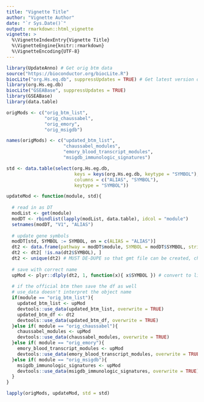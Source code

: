 ```yaml
---
title: "Vignette Title"
author: "Vignette Author"
date: "`r Sys.Date()`"
output: rmarkdown::html_vignette
vignette: >
  %\VignetteIndexEntry{Vignette Title}
  %\VignetteEngine{knitr::rmarkdown}
  %\VignetteEncoding{UTF-8}
---
```


```r
library(UpdateAnno) # Get orig btm data
source("https://bioconductor.org/biocLite.R")
biocLite("org.Hs.eq.db", suppressUpdates = TRUE) # Get latest version of official gene symbols
library(org.Hs.eg.db)
biocLite("GSEABase", suppressUpdates = TRUE)
library(GSEABase)
library(data.table)
```

```r
origMods <- c("orig_btm_list",
              "orig_chaussabel",
              "orig_emory",
              "orig_msigdb")

names(origMods) <- c("updated_btm_list",
                     "chaussabel_modules",
                     "emory_blood_transcript_modules",
                     "msigdb_immunologic_signatures")

std <- data.table(select(org.Hs.eg.db, 
                         keys = keys(org.Hs.eg.db, keytype = "SYMBOL"), 
                         columns = c("ALIAS", "SYMBOL"), 
                         keytype = "SYMBOL"))
```

```r
updateMod <- function(module, std){
  
  # read in as DT
  modList <- get(module)
  modDT <- rbindlist(lapply(modList, data.table), idcol = "module")
  setnames(modDT, "V1", "ALIAS")
  
  # update gene symbols
  modDT[std, SYMBOL := SYMBOL, on = c(ALIAS = "ALIAS")]
  dt2 <- data.frame(pathway = modDT$module, SYMBOL = modDT$SYMBOL, stringsAsFactors = F)
  dt2 <- dt2[ !is.na(dt2$SYMBOL), ]
  dt2 <- unique(dt2) # MUST DE-DUPE so that gmt file can be created, checked by GeneSet()
  
  # save with correct name
  upMod <- plyr::dlply(dt2, 1, function(x){ x$SYMBOL }) # convert to list of lists
  
  # if the official btm then save the df as well
  # use_data doesn't interpret the object name
  if(module == "orig_btm_list"){
    updated_btm_list <- upMod
    devtools::use_data(updated_btm_list, overwrite = TRUE)
    updated_btm_df <- dt2
    devtools::use_data(updated_btm_df, overwrite = TRUE)
  }else if( module == "orig_chaussabel"){
    chaussabel_modules <- upMod
    devtools::use_data(chaussabel_modules, overwrite = TRUE)
  }else if( module == "orig_emory"){
    emory_blood_transcript_modules <- upMod
    devtools::use_data(emory_blood_transcript_modules, overwrite = TRUE)
  }else if( module == "orig_msigdb"){
    msigdb_immunologic_signatures <- upMod
    devtools::use_data(msigdb_immunologic_signatures, overwrite = TRUE)
  }
}
```

```r
lapply(origMods, updateMod, std = std)
```
